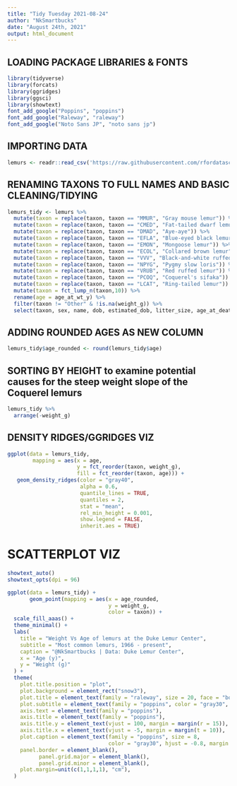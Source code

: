 ```yaml
---
title: "Tidy Tuesday 2021-08-24"
author: "NkSmartbucks"
date: "August 24th, 2021"
output: html_document
---
```


## LOADING PACKAGE LIBRARIES & FONTS
```r
library(tidyverse)
library(forcats)
library(ggridges)
library(ggsci)
library(showtext)
font_add_google("Poppins", "poppins")
font_add_google("Raleway", "raleway")
font_add_google("Noto Sans JP", "noto sans jp")
```

## IMPORTING DATA
```r
lemurs <- readr::read_csv('https://raw.githubusercontent.com/rfordatascience/tidytuesday/master/data/2021/2021-08-24/lemur_data.csv')
```

## RENAMING TAXONS TO FULL NAMES AND BASIC CLEANING/TIDYING
```r
lemurs_tidy <- lemurs %>% 
  mutate(taxon = replace(taxon, taxon == "MMUR", "Gray mouse lemur")) %>% 
  mutate(taxon = replace(taxon, taxon == "CMED", "Fat-tailed dwarf lemur")) %>% 
  mutate(taxon = replace(taxon, taxon == "DMAD", "Aye-aye")) %>% 
  mutate(taxon = replace(taxon, taxon == "EFLA", "Blue-eyed black lemur")) %>% 
  mutate(taxon = replace(taxon, taxon == "EMON", "Mongoose lemur")) %>% 
  mutate(taxon = replace(taxon, taxon == "ECOL", "Collared brown lemur")) %>% 
  mutate(taxon = replace(taxon, taxon == "VVV", "Black-and-white ruffed lemur")) %>% 
  mutate(taxon = replace(taxon, taxon == "NPYG", "Pygmy slow loris")) %>% 
  mutate(taxon = replace(taxon, taxon == "VRUB", "Red ruffed lemur")) %>% 
  mutate(taxon = replace(taxon, taxon == "PCOQ", "Coquerel's sifaka")) %>% 
  mutate(taxon = replace(taxon, taxon == "LCAT", "Ring-tailed lemur")) %>% 
  mutate(taxon = fct_lump_n(taxon,10)) %>% 
  rename(age = age_at_wt_y) %>% 
  filter(taxon != "Other" & !is.na(weight_g)) %>% 
  select(taxon, sex, name, dob, estimated_dob, litter_size, age_at_death_y, n_known_offspring, weight_g, age, current_resident, preg_status)
```

## ADDING ROUNDED AGES AS NEW COLUMN
```r
lemurs_tidy$age_rounded <- round(lemurs_tidy$age)
```

## SORTING BY HEIGHT to examine potential causes for the steep weight slope of the Coquerel lemurs
```r
lemurs_tidy %>% 
  arrange(-weight_g)
```

## DENSITY RIDGES/GGRIDGES VIZ
```r
ggplot(data = lemurs_tidy, 
        mapping = aes(x = age, 
                      y = fct_reorder(taxon, weight_g),
                      fill = fct_reorder(taxon, age))) +
   geom_density_ridges(color = "gray40",
                       alpha = 0.6,
                       quantile_lines = TRUE,
                       quantiles = 2,
                       stat = "mean",
                       rel_min_height = 0.001,
                       show.legend = FALSE,
                       inherit.aes = TRUE)
```

# SCATTERPLOT VIZ
```r
showtext_auto()
showtext_opts(dpi = 96)

ggplot(data = lemurs_tidy) + 
       geom_point(mapping = aes(x = age_rounded,
                                y = weight_g,
                                color = taxon)) +
  scale_fill_aaas() +
  theme_minimal() +
  labs(
    title = "Weight Vs Age of lemurs at the Duke Lemur Center",
    subtitle = "Most common lemurs, 1966 - present",
    caption = "@NkSmartbucks | Data: Duke Lemur Center",
    x = "Age (y)",
    y = "Weight (g)"
  ) +
  theme(
    plot.title.position = "plot",
    plot.background = element_rect("snow3"),
    plot.title = element_text(family = "raleway", size = 20, face = "bold", vjust = 5, hjust = 1),
    plot.subtitle = element_text(family = "poppins", color = "gray30", hjust = -0.08, margin = margin(t = -15, b = 25)),
    axis.text = element_text(family = "poppins"),
    axis.title = element_text(family = "poppins"),
    axis.title.y = element_text(vjust = 100, margin = margin(r = 15)),
    axis.title.x = element_text(vjust = -5, margin = margin(t = 10)),
    plot.caption = element_text(family = "poppins", size = 8,
                                color = "gray30", hjust = -0.8, margin = margin(t = 20, b = -25)),
    panel.border = element_blank(),
          panel.grid.major = element_blank(),
          panel.grid.minor = element_blank(),
    plot.margin=unit(c(1,1,1,1), "cm"),
  )
```
